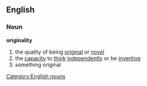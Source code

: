 ==English==
===Noun===
'''originality'''
#the quality of being [[original]] or [[novel]]
#the [[capacity]] to [[think]] [[independently]] or be [[inventive]]
#something original
[[Category:English nouns]]